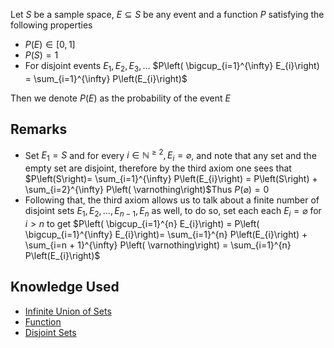 Let <math>S</math> be a sample space, <math>E \subseteq S</math> be any event and a function <math>P</math> satisfying the following properties

* <math>P(E) \in [0,1]</math>
* <math>P(S) = 1</math>
* For disjoint events <math>E_1, E_2, E_3, \dots</math> <math display="block">P\left( \bigcup_{i=1}^{\infty} E_{i}\right) = \sum_{i=1}^{\infty} P\left(E_{i}\right)
</math>

Then we denote <math>P(E)
</math> as the probability of the event <math>E
</math>

== Remarks ==
* Set <math display="inline">E_{1}= S</math> and for every <math display="inline">i \in \mathbb{N} ^{ \ge 2}, E_{i} = \varnothing</math>, and note that any set and the empty set are disjoint, therefore by the third axiom one sees that <math display="block">P\left(S\right)= \sum_{i=1}^{\infty} P\left(E_{i}\right) = P\left(S\right)  +  \sum_{i=2}^{\infty} P\left( \varnothing\right)</math>Thus <math display="inline">P\left( \varnothing\right) = 0</math>
* Following that, the third axiom allows us to talk about a finite number of disjoint sets <math display="inline">E_{1} , E_{2} , \dotsc  , E_{n - 1} , E_{n}</math> as well, to do so, set each each <math display="inline">E_{i} = \varnothing</math> for <math display="inline">i > n</math> to get <math display="block">P\left( \bigcup_{i=1}^{n} E_{i}\right) = P\left( \bigcup_{i=1}^{\infty} E_{i}\right)= \sum_{i=1}^{n} P\left(E_{i}\right)  +  \sum_{i=n  +  1}^{\infty} P\left( \varnothing\right) = \sum_{i=1}^{n} P\left(E_{i}\right)</math>
== Knowledge Used ==

* [[Infinite Union of Sets]]
* [[Function]]
* [[Disjoint Sets]]

{{Knowledge Metadata|Probability|Definition}}